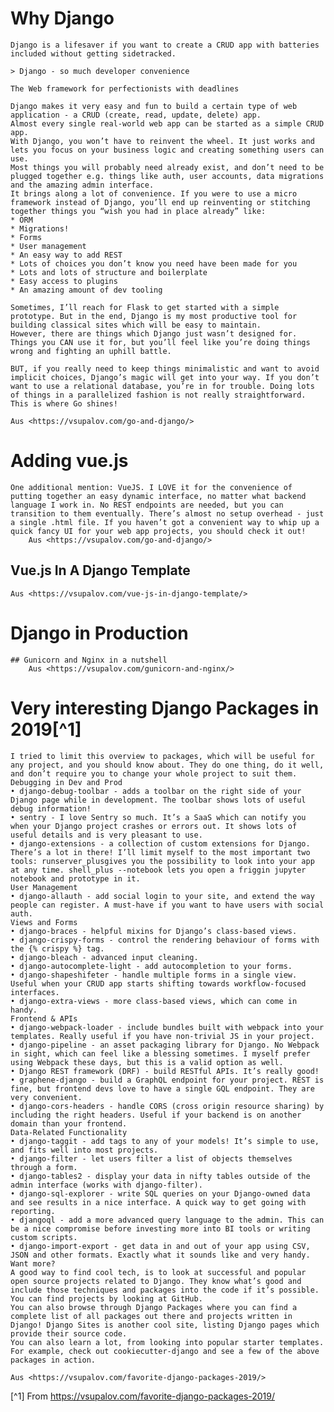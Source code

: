 # Why Django
	Django is a lifesaver if you want to create a CRUD app with batteries included without getting sidetracked.
	
	> Django - so much developer convenience
	
	The Web framework for perfectionists with deadlines
	
	Django makes it very easy and fun to build a certain type of web application - a CRUD (create, read, update, delete) app. 
	Almost every single real-world web app can be started as a simple CRUD app.
	With Django, you won’t have to reinvent the wheel. It just works and lets you focus on your business logic and creating something users can use.
	Most things you will probably need already exist, and don’t need to be plugged together e.g. things like auth, user accounts, data migrations and the amazing admin interface.
	It brings along a lot of convenience. If you were to use a micro framework instead of Django, you’ll end up reinventing or stitching together things you “wish you had in place already” like:
	* ORM
	* Migrations!
	* Forms
	* User management
	* An easy way to add REST
	* Lots of choices you don’t know you need have been made for you
	* Lots and lots of structure and boilerplate
	* Easy access to plugins
	* An amazing amount of dev tooling
	
	Sometimes, I’ll reach for Flask to get started with a simple prototype. But in the end, Django is my most productive tool for building classical sites which will be easy to maintain.
	However, there are things which Django just wasn’t designed for. Things you CAN use it for, but you’ll feel like you’re doing things wrong and fighting an uphill battle.
	
	BUT, if you really need to keep things minimalistic and want to avoid implicit choices, Django’s magic will get into your way. If you don’t want to use a relational database, you’re in for trouble. Doing lots of things in a parallelized fashion is not really straightforward. This is where Go shines!
	
	Aus <https://vsupalov.com/go-and-django/> 
	
# Adding vue.js
	One additional mention: VueJS. I LOVE it for the convenience of putting together an easy dynamic interface, no matter what backend language I work in. No REST endpoints are needed, but you can transition to them eventually. There’s almost no setup overhead - just a single .html file. If you haven’t got a convenient way to whip up a quick fancy UI for your web app projects, you should check it out!
		Aus <https://vsupalov.com/go-and-django/> 
## Vue.js In A Django Template
	Aus <https://vsupalov.com/vue-js-in-django-template/> 
	
# Django in Production
	## Gunicorn and Nginx in a nutshell
		Aus <https://vsupalov.com/gunicorn-and-nginx/> 
	
# Very interesting Django Packages in 2019[^1]
	I tried to limit this overview to packages, which will be useful for any project, and you should know about. They do one thing, do it well, and don’t require you to change your whole project to suit them.
	Debugging in Dev and Prod
	• django-debug-toolbar - adds a toolbar on the right side of your Django page while in development. The toolbar shows lots of useful debug information!
	• sentry - I love Sentry so much. It’s a SaaS which can notify you when your Django project crashes or errors out. It shows lots of useful details and is very pleasant to use.
	• django-extensions - a collection of custom extensions for Django. There’s a lot in there! I’ll limit myself to the most important two tools: runserver_plusgives you the possibility to look into your app at any time. shell_plus --notebook lets you open a friggin jupyter notebook and prototype in it.
	User Management
	• django-allauth - add social login to your site, and extend the way people can register. A must-have if you want to have users with social auth.
	Views and Forms
	• django-braces - helpful mixins for Django’s class-based views.
	• django-crispy-forms - control the rendering behaviour of forms with the {% crispy %} tag.
	• django-bleach - advanced input cleaning.
	• django-autocomplete-light - add autocompletion to your forms.
	• django-shapeshifeter - handle multiple forms in a single view. Useful when your CRUD app starts shifting towards workflow-focused interfaces.
	• django-extra-views - more class-based views, which can come in handy.
	Frontend & APIs
	• django-webpack-loader - include bundles built with webpack into your templates. Really useful if you have non-trivial JS in your project.
	• django-pipeline - an asset packaging library for Django. No Webpack in sight, which can feel like a blessing sometimes. I myself prefer using Webpack these days, but this is a valid option as well.
	• Django REST framework (DRF) - build RESTful APIs. It’s really good!
	• graphene-django - build a GraphQL endpoint for your project. REST is fine, but frontend devs love to have a single GQL endpoint. They are very convenient.
	• django-cors-headers - handle CORS (cross origin resource sharing) by including the right headers. Useful if your backend is on another domain than your frontend.
	Data-Related Functionality
	• django-taggit - add tags to any of your models! It’s simple to use, and fits well into most projects.
	• django-filter - let users filter a list of objects themselves through a form.
	• django-tables2 - display your data in nifty tables outside of the admin interface (works with django-filter).
	• django-sql-explorer - write SQL queries on your Django-owned data and see results in a nice interface. A quick way to get going with reporting.
	• djangoql - add a more advanced query language to the admin. This can be a nice compromise before investing more into BI tools or writing custom scripts.
	• django-import-export - get data in and out of your app using CSV, JSON and other formats. Exactly what it sounds like and very handy.
	Want more?
	A good way to find cool tech, is to look at successful and popular open source projects related to Django. They know what’s good and include those techniques and packages into the code if it’s possible. You can find projects by looking at GitHub.
	You can also browse through Django Packages where you can find a complete list of all packages out there and projects written in Django! Django Sites is another cool site, listing Django pages which provide their source code.
	You can also learn a lot, from looking into popular starter templates. For example, check out cookiecutter-django and see a few of the above packages in action.
	
	Aus <https://vsupalov.com/favorite-django-packages-2019/> 
	
	
[^1] From <https://vsupalov.com/favorite-django-packages-2019/> 
